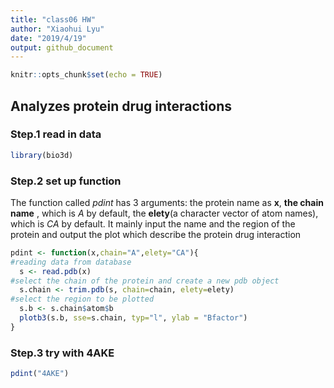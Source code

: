 ```yaml
---
title: "class06 HW"
author: "Xiaohui Lyu"
date: "2019/4/19"
output: github_document
---
```


```r
knitr::opts_chunk$set(echo = TRUE)
```

## Analyzes protein drug interactions

### **Step.1** read in data

```r
library(bio3d)
```

### **Step.2** set up function

The function called *pdint* has 3 arguments: the protein name as **x**, **the chain name** , which is *A* by default, the **elety**(a character vector of atom names), which is *CA* by default.
It mainly input the name and the region of the protein and output the plot which describe the protein drug interaction

```r
pdint <- function(x,chain="A",elety="CA"){
#reading data from database
  s <- read.pdb(x)
#select the chain of the protein and create a new pdb object
  s.chain <- trim.pdb(s, chain=chain, elety=elety)
#select the region to be plotted
  s.b <- s.chain$atom$b
  plotb3(s.b, sse=s.chain, typ="l", ylab = "Bfactor")
} 
```

### **Step.3** try with 4AKE

```r
pdint("4AKE")
```
